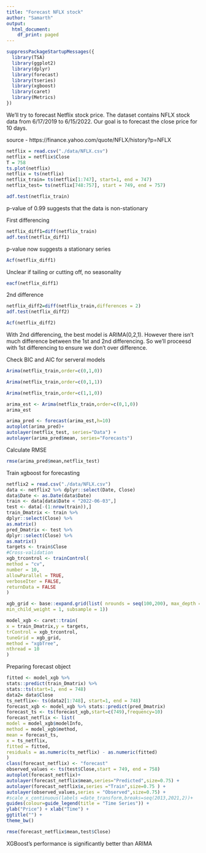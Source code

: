 ```yaml
---
title: "Forecast NFLX stock"
author: "Samarth"
output:
  html_document:
    df_print: paged
---
```


```r
suppressPackageStartupMessages({
  library(TSA)
  library(ggplot2)
  library(dplyr)
  library(forecast)
  library(tseries)
  library(xgboost)
  library(caret)
  library(Metrics)
})

```
We'll try to forecast Netflix stock price. The dataset contains NFLX stock data from 6/17/2019 to 6/15/2022. Our goal is to forecast the close price for 10 days. 

source - https://finance.yahoo.com/quote/NFLX/history?p=NFLX

```r
netflix = read.csv("./data/NFLX.csv")
netflix = netflix$Close
T = 758
ts.plot(netflix)
netflix = ts(netflix)
netflix_train= ts(netflix[1:747], start=1, end = 747)
netflix_test= ts(netflix[748:757], start = 749, end = 757)
```


```r
adf.test(netflix_train)
```
p-value of 0.99 suggests that the data is non-stationary


First differencing
```r
netflix_diff1=diff(netflix_train)
adf.test(netflix_diff1)
```
p-value now suggests a stationary series

```r
Acf(netflix_diff1)
```

Unclear if tailing or cutting off, no seasonality

```r
eacf(netflix_diff1)
```

2nd difference 
```r
netflix_diff2=diff(netflix_train,differences = 2)
adf.test(netflix_diff2)
```

```r
Acf(netflix_diff2)
```

With 2nd differencing, the best model is ARIMA(0,2,1). However there isn't much difference between the 1st and 2nd differencing. So we'll proceesd with 1st differencing to ensure we don't over difference. 

Check BIC and AIC for serveral models
```r
Arima(netflix_train,order=c(0,1,0))
```

```r
Arima(netflix_train,order=c(0,1,1))
```

```r
Arima(netflix_train,order=c(1,1,0))
```

```r
arima_est <- Arima(netflix_train,order=c(0,1,0))
arima_est
```



```r
arima_pred <- forecast(arima_est,h=10)
autoplot(arima_pred)+
autolayer(netflix_test, series="Data") +
autolayer(arima_pred$mean, series="Forecasts")
```

Calculate RMSE 

```r
rmse(arima_pred$mean,netflix_test)
```


Train xgboost for forecasting 


```r
netflix2 = read.csv("./data/NFLX.csv")
data <- netflix2 %>% dplyr::select(Date, Close)
data$Date <- as.Date(data$Date)
train <- data[data$Date < "2022-06-03",]
test <- data[-(1:nrow(train)),]
train_Dmatrix <- train %>%
dplyr::select(Close) %>%
as.matrix()
pred_Dmatrix <- test %>%
dplyr::select(Close) %>%
as.matrix()
targets <- train$Close
#Cross-validation
xgb_trcontrol <- trainControl(
method = "cv",
number = 10,
allowParallel = TRUE,
verboseIter = FALSE,
returnData = FALSE
)

xgb_grid <- base::expand.grid(list( nrounds = seq(100,200), max_depth = c(6,15,20), colsample_bytree = 1,eta = 0.5, gamma = 0,
min_child_weight = 1, subsample = 1))

model_xgb <- caret::train(
x = train_Dmatrix,y = targets,
trControl = xgb_trcontrol,
tuneGrid = xgb_grid,
method = "xgbTree",
nthread = 10
)
```

Preparing forecast object

```r
fitted <- model_xgb %>%
stats::predict(train_Dmatrix) %>%
stats::ts(start=1, end = 748)
data2= data$Close
ts_netflix<- ts(data2[1:748], start=1, end = 748)
forecast_xgb <- model_xgb %>% stats::predict(pred_Dmatrix)
forecast_ts <- ts(forecast_xgb,start=c(749),frequency=10)
forecast_netflix <- list(
model = model_xgb$modelInfo,
method = model_xgb$method,
mean = forecast_ts,
x = ts_netflix,
fitted = fitted,
residuals = as.numeric(ts_netflix) - as.numeric(fitted)
)
class(forecast_netflix) <- "forecast"
observed_values <- ts(test$Close,start = 749, end = 758)
autoplot(forecast_netflix)+
autolayer(forecast_netflix$mean,series="Predicted",size=0.75) +
autolayer(forecast_netflix$x,series ="Train",size=0.75 ) +
autolayer(observed_values,series = "Observed",size=0.75) +
#scale_x_continuous(labels =date_transform,breaks=seq(2013,2021,2))+
guides(colour=guide_legend(title = "Time Series")) +
ylab("Price") + xlab("Time") +
ggtitle("") +
theme_bw()
```


```r
rmse(forecast_netflix$mean,test$Close)
```
XGBoost's performance is significantly better than ARIMA
